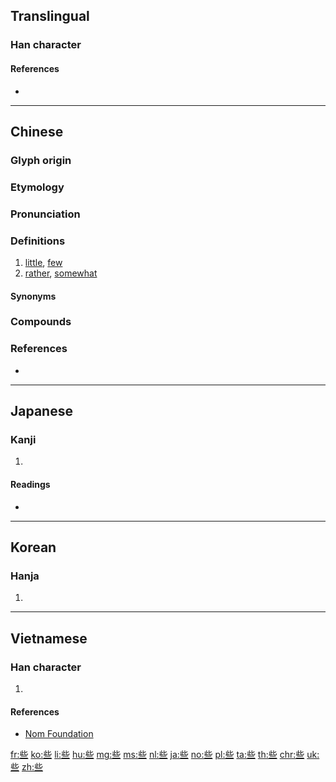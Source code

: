 ==Translingual==
{{stroke order|type=animate}}

===Han character===
{{Han char|rn=7|rad=二|as=06|sn=8|four=21101|canj=YPMM|ids=⿱此二}}

====References====
* {{Han ref|kx=0087.100|dkj=00268|dj=0183.160|hdz=21441.080|uh=4E9B|ud=20123|bh=A8C7|bd=43207}}

----

==Chinese==
{{zh-forms}}

===Glyph origin===
{{Han etym}}

===Etymology===
{{rfe|zh}}

===Pronunciation===
{{zh-pron
|m=xiē,suò
|c=se1
|mc=y
|oc=y
|ma=zh-xiē.ogg
|cat=a,adv
}}

===Definitions===
{{zh-hanzi}}

# [[little]], [[few]]
# [[rather]], [[somewhat]]

====Synonyms====
{{zh-dial}}

===Compounds===
{{zh-der|一些|些些|些個|些兒|些小|些微|些許|些須|好些|有些|某些|楚些|爭些|的些|這些|那些|險些}}

===References===
* {{R:twedu|A00056}}

----

==Japanese==

===Kanji===
{{ja-kanji|grade=|rs=二06}}

# {{defn|lang=ja|sort=二06}}

====Readings====
* {{ja-readings|goon=[[さ]] (sa)|kanon=[[しゃ]] (sha)|kun=[[いささか]] (isasaka)}}

----

==Korean==

===Hanja===
{{ko-hanja|hangeul=사|rv=sa|mr=sa}}

# {{defn|lang=ko|sort=二06}}

----

==Vietnamese==

===Han character===
{{vi-hantu|[[ta]], [[tá]]|rs=二06}}

# {{han tu form of|ta|[[I]]; [[me]]; [[we]]; [[us]]}}

====References====
* [http://nomfoundation.org/common/nom_details.php?codepoint=4e9b Nom Foundation]

[[fr:些]]
[[ko:些]]
[[li:些]]
[[hu:些]]
[[mg:些]]
[[ms:些]]
[[nl:些]]
[[ja:些]]
[[no:些]]
[[pl:些]]
[[ta:些]]
[[th:些]]
[[chr:些]]
[[uk:些]]
[[zh:些]]